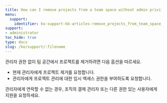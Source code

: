 ```yaml
---
title: How can I remove projects from a team space without admin privileges?
menu:
  support:
    identifier: ko-support-kb-articles-remove_projects_from_team_space_without_admin_privileges
support:
- administrator
toc_hide: true
type: docs
slug: /ko/support/:filename
---
```


관리자 권한 없이 팀 공간에서 프로젝트를 제거하려면 다음 옵션을 따르세요.

- 현재 관리자에게 프로젝트 제거를 요청합니다.
- 관리자에게 프로젝트 관리에 대한 임시 엑세스 권한을 부여하도록 요청합니다.

관리자에게 연락할 수 없는 경우, 조직의 결제 관리자 또는 다른 권한 있는 사용자에게 지원을 요청하세요.
